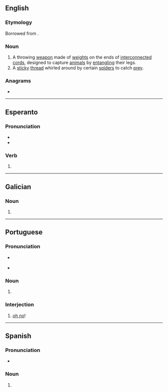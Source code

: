 ==English==
{{wikipedia}}

===Etymology===
Borrowed from {{bor|en|es|bolas}}.

===Noun===
{{en-noun|+|bolas}}

# A throwing [[weapon]] made of [[weight]]s on the ends of [[interconnected]] [[cord]]s, designed to capture [[animal]]s by [[entangle|entangling]] their legs.
# A [[sticky]] [[thread]] whirled around by certain [[spider]]s to catch [[prey]].

===Anagrams===
* {{anagrams|en|a=ablos|Albos|Boals|Sabol|Sobal|albos|bolsa|bosal}}

----

==Esperanto==

===Pronunciation===
* {{IPA|eo|/ˈbolas/}}
* {{audio|eo|LL-Q143 (epo)-Lepticed7-bolas.wav|Audio}}

===Verb===
{{eo-head}}

# {{eo-form of|bol|as}}

----

==Galician==

===Noun===
{{head|gl|noun form}}

# {{plural of|gl|bola}}

----

==Portuguese==

===Pronunciation===
* {{a|PT}} {{IPA|pt|/ˈbɔ.lɐʃ/}}
* {{a|BR}} {{IPA|pt|/ˈbɔ.las/}}

===Noun===
{{head|pt|noun form|g=f}}

# {{plural of|pt|bola}}

===Interjection===
{{pt-interj}}

# [[oh no]]! {{gloss|expresses frustration or irritation}}

----

==Spanish==

===Pronunciation===
* {{es-IPA}}

===Noun===
{{head|es|noun form|g=f-p}}

# {{plural of|es|bola}}